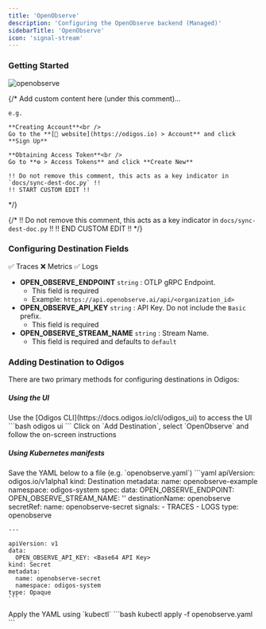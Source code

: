 ```yaml
---
title: 'OpenObserve'
description: 'Configuring the OpenObserve backend (Managed)'
sidebarTitle: 'OpenObserve'
icon: 'signal-stream'
---
```


### Getting Started

<img src="https://d15jtxgb40qetw.cloudfront.net/openobserve.svg" alt="openobserve" className="not-prose h-20" />

{/*
    Add custom content here (under this comment)...

    e.g.

    **Creating Account**<br />
    Go to the **[🔗 website](https://odigos.io) > Account** and click **Sign Up**

    **Obtaining Access Token**<br />
    Go to **⚙️ > Access Tokens** and click **Create New**

    !! Do not remove this comment, this acts as a key indicator in `docs/sync-dest-doc.py` !!
    !! START CUSTOM EDIT !!
*/}

{/*
    !! Do not remove this comment, this acts as a key indicator in `docs/sync-dest-doc.py` !!
    !! END CUSTOM EDIT !!
*/}

### Configuring Destination Fields

<Accordion title="Supported Signals:">
  ✅ Traces
  ❌ Metrics
  ✅ Logs
</Accordion>

- **OPEN_OBSERVE_ENDPOINT** `string` : OTLP gRPC Endpoint.
  - This field is required
  - Example: `https://api.openobserve.ai/api/<organization_id>`
- **OPEN_OBSERVE_API_KEY** `string` : API Key. Do not include the `Basic` prefix.
  - This field is required
- **OPEN_OBSERVE_STREAM_NAME** `string` : Stream Name.
  - This field is required and defaults to `default`

### Adding Destination to Odigos

There are two primary methods for configuring destinations in Odigos:

##### **Using the UI**

<Steps>
  <Step>
    Use the [Odigos CLI](https://docs.odigos.io/cli/odigos_ui) to access the UI
    ```bash
    odigos ui
    ```
  </Step>
  <Step>
    Click on `Add Destination`, select `OpenObserve` and follow the on-screen instructions
  </Step>
</Steps>

##### **Using Kubernetes manifests**

<Steps>
  <Step>
    Save the YAML below to a file (e.g. `openobserve.yaml`)
    ```yaml
    apiVersion: odigos.io/v1alpha1
    kind: Destination
    metadata:
      name: openobserve-example
      namespace: odigos-system
    spec:
      data:
        OPEN_OBSERVE_ENDPOINT: <OTLP gRPC Endpoint>
        OPEN_OBSERVE_STREAM_NAME: '<Stream Name (default: default)>'
      destinationName: openobserve
      secretRef:
        name: openobserve-secret
      signals:
      - TRACES
      - LOGS
      type: openobserve

    ---

    apiVersion: v1
    data:
      OPEN_OBSERVE_API_KEY: <Base64 API Key>
    kind: Secret
    metadata:
      name: openobserve-secret
      namespace: odigos-system
    type: Opaque
    ```
  </Step>
  <Step>
    Apply the YAML using `kubectl`
    ```bash
    kubectl apply -f openobserve.yaml
    ```
  </Step>
</Steps>